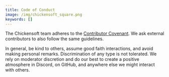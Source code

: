 ```yaml
---
title: Code of Conduct
image: /img/chickensoft_square.png
keywords: []
---
```


The Chickensoft team adheres to the [Contributor Covenant][contributor-covenant]. We ask external contributors to also follow the same guidelines.

In general, be kind to others, assume good faith interactions, and avoid making personal remarks. Discrimination of any type is not tolerated. We rely on moderator discretion and do our best to create a positive atmosphere in Discord, on GitHub, and anywhere else we might interact with others.

[contributor-covenant]: https://www.contributor-covenant.org/version/2/1/code_of_conduct/
